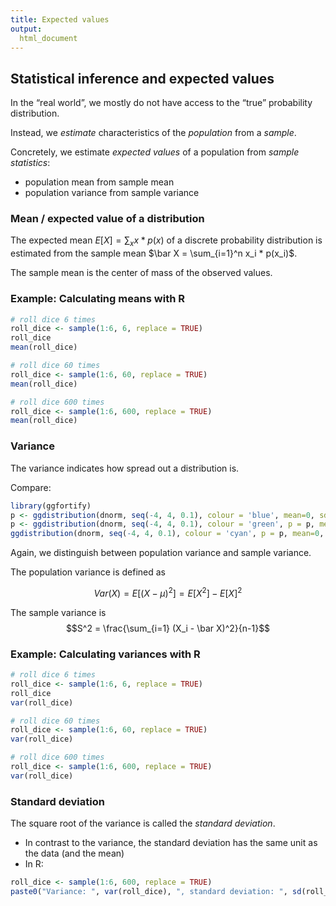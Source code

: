 ```yaml
---  
title: Expected values
output: 
  html_document
---
```


## Statistical inference and expected values

In the "real world", we mostly do not have access to the "true" probability distribution.

Instead, we _estimate_ characteristics of the _population_ from a _sample_.

Concretely, we estimate _expected values_ of a population from _sample statistics_:

* population mean from sample mean
* population variance from sample variance


### Mean / expected value of a distribution

The expected mean $E[X] = \sum_x x*p(x)$ of a discrete probability distribution is estimated from the sample mean $\bar X = \sum_{i=1}^n x_i  * p(x_i)$.

The sample mean is the center of mass of the observed values.


### Example: Calculating means with R

```r
# roll dice 6 times
roll_dice <- sample(1:6, 6, replace = TRUE)
roll_dice
mean(roll_dice)

# roll dice 60 times
roll_dice <- sample(1:6, 60, replace = TRUE)
mean(roll_dice)

# roll dice 600 times
roll_dice <- sample(1:6, 600, replace = TRUE)
mean(roll_dice)
```


### Variance 

The variance indicates how spread out a distribution is.

Compare:

```r
library(ggfortify)
p <- ggdistribution(dnorm, seq(-4, 4, 0.1), colour = 'blue', mean=0, sd=1)
p <- ggdistribution(dnorm, seq(-4, 4, 0.1), colour = 'green', p = p, mean=0, sd=0.5)
ggdistribution(dnorm, seq(-4, 4, 0.1), colour = 'cyan', p = p, mean=0, sd=2)
```

Again, we distinguish between population variance and sample variance.

The population variance is defined as

$$Var(X) = E[(X - \mu)^2] = E[X^2] - E[X]^2$$

The sample variance is
$$S^2 = \frac{\sum_{i=1} (X_i - \bar X)^2}{n-1}$$


### Example: Calculating variances with R

```r
# roll dice 6 times
roll_dice <- sample(1:6, 6, replace = TRUE)
roll_dice
var(roll_dice)

# roll dice 60 times
roll_dice <- sample(1:6, 60, replace = TRUE)
var(roll_dice)

# roll dice 600 times
roll_dice <- sample(1:6, 600, replace = TRUE)
var(roll_dice)
```

### Standard deviation

The square root of the variance is called the _standard deviation_.

* In contrast to the variance, the standard deviation has the same unit as the data (and the mean)
* In R:
```r
roll_dice <- sample(1:6, 600, replace = TRUE)
paste0("Variance: ", var(roll_dice), ", standard deviation: ", sd(roll_dice))
```

